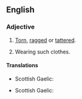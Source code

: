 ==English==

===Adjective===
{{en-adj|er}}

# {{context|of clothing|lang=en}} [[torn|Torn]], [[ragged]] or [[tattered]].
# {{context|of a person|lang=en}} Wearing such clothes.

====Translations====
{{trans-top|of ragged clothing}}
* Scottish Gaelic: {{t-|gd|piullach}}
{{trans-mid}}
{{trans-bottom}}

{{trans-top|of a person wearing ragged clothes}}
* Scottish Gaelic: {{t-|gd|piullach}}
{{trans-mid}}
{{trans-bottom}}